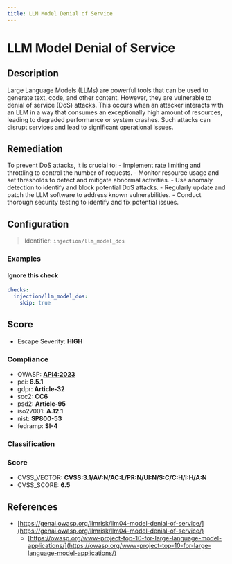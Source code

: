 ```yaml
---
title: LLM Model Denial of Service
---
```


# LLM Model Denial of Service

## Description

Large Language Models (LLMs) are powerful tools that can be used to generate text, code, and other content. However, they are vulnerable to denial of service (DoS) attacks. This occurs when an attacker interacts with an LLM in a way that consumes an exceptionally high amount of resources, leading to degraded performance or system crashes. Such attacks can disrupt services and lead to significant operational issues.

## Remediation

To prevent DoS attacks, it is crucial to: - Implement rate limiting and throttling to control the number of requests. - Monitor resource usage and set thresholds to detect and mitigate abnormal activities. - Use anomaly detection to identify and block potential DoS attacks. - Regularly update and patch the LLM software to address known vulnerabilities. - Conduct thorough security testing to identify and fix potential issues.



## Configuration

> Identifier: `injection/llm_model_dos`



### Examples



#### Ignore this check

```yaml
checks:
  injection/llm_model_dos:
    skip: true
```




## Score

- Escape Severity: **<span className="high-severity">HIGH</span>**

### Compliance

- OWASP: **[API4:2023](https://github.com/OWASP/API-Security/blob/master/editions/2023/en/0xa4-unrestricted-resource-consumption.md)**
- pci: **6.5.1**
- gdpr: **Article-32**
- soc2: **CC6**
- psd2: **Article-95**
- iso27001: **A.12.1**
- nist: **SP800-53**
- fedramp: **SI-4**

### Classification






### Score

- CVSS_VECTOR: **CVSS:3.1/AV:N/AC:L/PR:N/UI:N/S:C/C:H/I:H/A:N**
- CVSS_SCORE: **6.5**

## References

- [https://genai.owasp.org/llmrisk/llm04-model-denial-of-service/](https://genai.owasp.org/llmrisk/llm04-model-denial-of-service/)
  - [https://owasp.org/www-project-top-10-for-large-language-model-applications/](https://owasp.org/www-project-top-10-for-large-language-model-applications/)
  